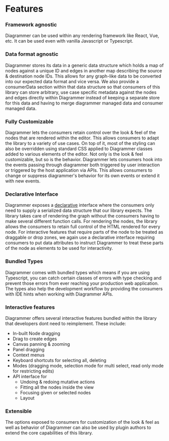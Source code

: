 
<Meta title="Docs/Features" />

# Features

### Framework agnostic

Diagrammer can be used within any rendering framework like React, Vue, etc.
It can be used even with vanilla Javascript or Typescript.

### Data format agnostic

Diagrammer stores its data in a generic data structure which holds a map of nodes against a unique ID
and edges in another map describing the source & destination node IDs. This allows for any graph-like data
to be converted into our expected data format and vice versa. We also provide a consumerData section
within that data structure so that consumers of this library can store arbitrary, use case specific metadata
against the nodes and edges directly within Diagrammer instead of keeping a separate store for this data
and having to merge diagrammer managed data and consumer managed data.

### Fully Customizable

Diagrammer lets the consumers retain control over the look & feel of the nodes that are rendered within the editor.
This allows consumers to adapt the library to a variety of use cases. On top of it, most of the styling can also be overridden
using standard CSS applied to Diagrammer classes added to various elements of the editor. Not only is the look & feel customizable,
but so is the behavior. Diagrammer lets consumers hook into the events passing through diagrammer both triggered by user interaction
or triggered by the host application via APIs. This allows consumers to change or suppress diagrammer's behavior for its own events or extend it
with new events.

### Declarative Interface

Diagrammer exposes a [declarative](https://en.wikipedia.org/wiki/Declarative_programming) interface where
the consumers only need to supply a serialized data structure that our library expects. The library takes care
of rendering the graph without the consumers having to make several different function calls. For rendering the
nodes, the library allows the consumers to retain full control of the HTML rendered for every node. For interactive
features that require parts of the node to be treated as draggable or drop zones, we again use a declarative interface
requiring consumers to put data attributes to instruct Diagrammer to treat these parts of the node as elements to be used
for interactivity.

### Bundled Types

Diagrammer comes with bundled types which means if you are using Typescript, you can catch certain classes of errors with type checking
and prevent those errors from ever reaching your production web application. The types also help the development workflow by
providing the consumers with IDE hints when working with Diagrammer APIs.

### Interactive features

Diagrammer offers several interactive features bundled within the library that developers dont need to reimplement. These include:

* In-built Node dragging
* Drag to create edges
* Canvas panning & zooming
* Panel dragging
* Context menus
* Keyboard shortcuts for selecting all, deleting
* Modes (dragging mode, selection mode for multi select, read only mode for restricting edits)
* API interface for
  * Undoing & redoing mutative actions
  * Fitting all the nodes inside the view
  * Focusing given or selected nodes
  * Layout

### Extensible

The options exposed to consumers for customization of the look & feel as well as behavior of Diagrammer can also be used by plugin
authors to extend the core capabilities of this library.
